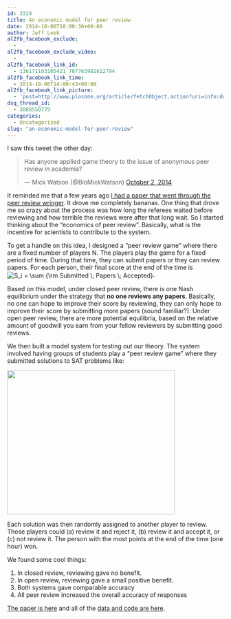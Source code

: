 ```yaml
---
id: 3329
title: An economic model for peer review
date: 2014-10-06T10:00:36+00:00
author: Jeff Leek
al2fb_facebook_exclude:
  - 
al2fb_facebook_exclude_video:
  - 
al2fb_facebook_link_id:
  - 136171103105421_707763982612794
al2fb_facebook_link_time:
  - 2014-10-06T14:00:43+00:00
al2fb_facebook_link_picture:
  - 'post=http://www.plosone.org/article/fetchObject.action?uri=info:doi/10.1371/journal.pone.0026895.g005&amp;representation=PNG_M'
dsq_thread_id:
  - 3088550779
categories:
  - Uncategorized
slug: "an-economic-model-for-peer-review"
---
```

I saw this tweet the other day:

<blockquote class="twitter-tweet" width="550">
  <p>
    Has anyone applied game theory to the issue of anonymous peer review in academia?
  </p>
  
  <p>
    &mdash; Mick Watson (@BioMickWatson) <a href="https://twitter.com/BioMickWatson/status/517715981104590848">October 2, 2014</a>
  </p>
</blockquote>



It reminded me that a few years ago [I had a paper that went through the peer review wringer](http://simplystatistics.org/2012/07/11/my-worst-recent-experience-with-peer-review/). It drove me completely bananas. One thing that drove me so crazy about the process was how long the referees waited before reviewing and how terrible the reviews were after that long wait. So I started thinking about the "economics of peer review". Basically, what is the incentive for scientists to contribute to the system.

To get a handle on this idea, I designed a "peer review game" where there are a fixed number of players N. The players play the game for a fixed period of time. During that time, they can submit papers or they can review papers. For each person, their final score at the end of the time is <span class='MathJax_Preview'><img src='http://simplystatistics.org/wp-content/plugins/latex/cache/tex_499ac624b20f322a6a85792cf12b0c13.gif' style='vertical-align: middle; border: none; ' class='tex' alt="S_i = \sum {\rm Submitted \; Papers \; Accepted}" /></span>.

Based on this model, under closed peer review, there is one Nash equilibrium under the strategy that **no one reviews any papers**. Basically, no one can hope to improve their score by reviewing, they can only hope to improve their score by submitting more papers (sound familiar?). Under open peer review, there are more potential equilibria, based on the relative amount of goodwill you earn from your fellow reviewers by submitting good reviews.

We then built a model system for testing out our theory. The system involved having groups of students play a "peer review game" where they submitted solutions to SAT problems like:

<img class="aligncenter" src="http://www.plosone.org/article/fetchObject.action?uri=info:doi/10.1371/journal.pone.0026895.g005&representation=PNG_M" alt="" width="390" height="335" />

Each solution was then randomly assigned to another player to review. Those players could (a) review it and reject it, (b) review it and accept it, or (c) not review it. The person with the most points at the end of the time (one hour) won.

We found some cool things:

  1. In closed review, reviewing gave no benefit.
  2. In open review, reviewing gave a small positive benefit.
  3. Both systems gave comparable accuracy
  4. All peer review increased the overall accuracy of responses

[The paper is here](http://www.plosone.org/article/info:doi/10.1371/journal.pone.0026895) and all of the [data and code are here](http://www.biostat.jhsph.edu/~jleek/peerreview/).
